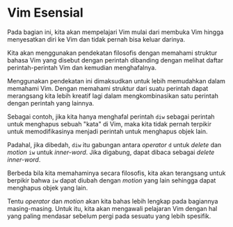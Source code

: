 # Vim Esensial

Pada bagian ini, kita akan mempelajari Vim mulai dari membuka Vim hingga menyesatkan diri ke Vim dan tidak pernah bisa keluar darinya.

Kita akan menggunakan pendekatan filosofis dengan memahami struktur bahasa Vim yang disebut dengan perintah dibanding dengan melihat daftar perintah-perintah Vim dan kemudian menghafalnya.

Menggunakan pendekatan ini dimaksudkan untuk lebih memudahkan dalam memahami Vim. Dengan memahami struktur dari suatu perintah dapat merangsang kita lebih kreatif lagi dalam mengkombinasikan satu perintah dengan perintah yang lainnya.

Sebagai contoh, jika kita hanya menghafal perintah `diw` sebagai perintah untuk menghapus sebuah "kata" di Vim, maka kita tidak pernah terpikir untuk memodifikasinya menjadi perintah untuk menghapus objek lain.

Padahal, jika dibedah, `diw` itu gabungan antara *operator* `d` untuk *delete* dan *motion* `iw` untuk *inner-word*. Jika digabung, dapat dibaca sebagai *delete inner-word*.

Berbeda bila kita memahaminya secara filosofis, kita akan terangsang untuk berpikir bahwa `iw` dapat diubah dengan *motion* yang lain sehingga dapat menghapus objek yang lain.

Tentu *operator* dan *motion* akan kita bahas lebih lengkap pada bagiannya masing-masing. Untuk itu, kita akan mengawali pelajaran Vim dengan hal yang paling mendasar sebelum pergi pada sesuatu yang lebih spesifik.